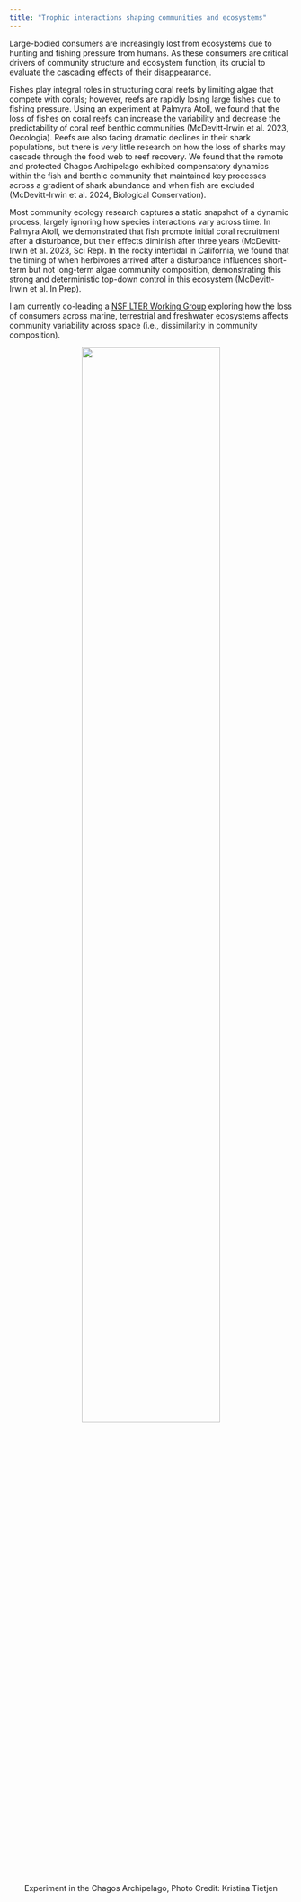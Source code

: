 ```yaml
---
title: "Trophic interactions shaping communities and ecosystems"
---
```

Large-bodied consumers are increasingly lost from ecosystems due to hunting and fishing pressure from
humans. As these consumers are critical drivers of community structure and ecosystem function, its crucial
to evaluate the cascading effects of their disappearance.

Fishes play integral roles in structuring coral reefs by limiting algae that compete with corals; however, reefs are rapidly losing large fishes due to fishing pressure. Using an experiment at Palmyra Atoll, we found that the loss of fishes on coral reefs can increase the variability and decrease the predictability of coral reef benthic communities (McDevitt-Irwin et al. 2023, Oecologia). Reefs are also facing dramatic declines in their shark populations, but there is very little research on how the loss of sharks may cascade through the food web to reef recovery. We found that the remote and protected Chagos Archipelago exhibited compensatory dynamics within the fish and benthic community that maintained key processes across a gradient of shark abundance and when fish are excluded (McDevitt-Irwin et al. 2024, Biological Conservation). 

Most community ecology research captures a static snapshot of a dynamic process, largely ignoring how species interactions vary across time. In Palmyra Atoll, we demonstrated that fish promote initial coral recruitment after a disturbance, but their effects diminish after three years (McDevitt-Irwin et al. 2023, Sci Rep). In the rocky intertidal in California, we found that the timing of when herbivores arrived after a disturbance influences short-term but not long-term algae community composition, demonstrating this strong and deterministic top-down control in this ecosystem (McDevitt-Irwin et al. In Prep).   

I am currently co-leading a [NSF LTER Working Group](https://lternet.edu/working-groups/caged/) exploring how the loss of consumers across marine, terrestrial and freshwater ecosystems affects community variability across space (i.e., dissimilarity in community composition).  

<p align="center">
![](images/Tiles&WhiteTip_Chagos_2019_KT_IMG_7868_2.jpg){width=70%}  
Experiment in the Chagos Archipelago, Photo Credit: Kristina Tietjen  
</p>  
<br>  

